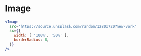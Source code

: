 

# Image

```jsx live=true
<Image
  src='https://source.unsplash.com/random/1280x720?new-york'
  sx={{
    width: [ '100%', '50%' ],
    borderRadius: 8,
  }}
/>
```

